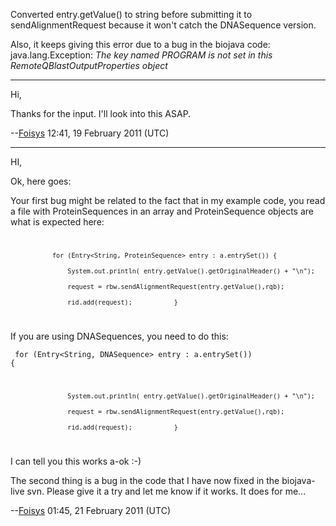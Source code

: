 Converted entry.getValue() to string before submitting it to sendAlignmentRequest because it won't catch the DNASequence version.

Also, it keeps giving this error due to a bug in the biojava code: java.lang.Exception: ''The key named PROGRAM is not set in this RemoteQBlastOutputProperties object''

------------------

Hi,

Thanks for the input. I'll look into this ASAP.

--[[User:Foisys|Foisys]] 12:41, 19 February 2011 (UTC)

------------------

HI,

Ok, here goes: 

Your first bug might be related to the fact that in my example code, you read a file with ProteinSequences in an array and ProteinSequence objects are what is expected here:

<code>
			for (Entry<String, ProteinSequence> entry : a.entrySet()) {
				System.out.println( entry.getValue().getOriginalHeader() + "\n");
				request = rbw.sendAlignmentRequest(entry.getValue(),rqb);
				rid.add(request);			}
</code>

If you are using DNASequences, you need to do this:

<code>			for (Entry<String, DNASequence> entry : a.entrySet()) {
				System.out.println( entry.getValue().getOriginalHeader() + "\n");
				request = rbw.sendAlignmentRequest(entry.getValue(),rqb);
				rid.add(request);			}
</code>

I can tell you this works a-ok :-)

The second thing is a bug in the code that I have now fixed in the biojava-live svn. Please give it a try and let me know if it works. It does for me...

--[[User:Foisys|Foisys]] 01:45, 21 February 2011 (UTC)
